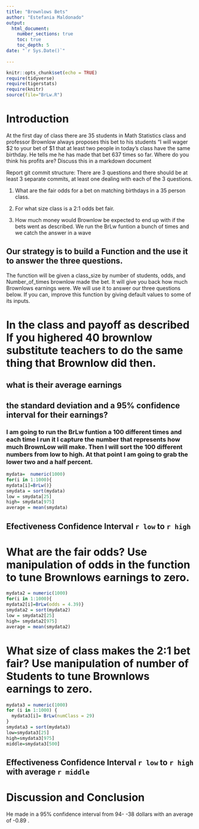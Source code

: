 ```yaml
---
title: "Brownlows Bets"
author: "Estefania Maldonado"
output: 
  html_document:
    number_sections: true
    toc: true
    toc_depth: 5
date: "`r Sys.Date()`"    
    
---
```

```r
knitr::opts_chunk$set(echo = TRUE)
require(tidyverse)
require(tigerstats)
require(knitr)
source(file="BrLw.R")
```


<!-- We recommend you use git branches -- create a separate branch for each major section i.e. Introduction, Methods, Results, Inferential Results, and Discussion and Conclusions - leave the YAML block untouched until the final merge where you put in your own name !-->

# Introduction

<!--In this section you explain what you are trying to show.  Where did the data come from?  What is the research or other question you are trying to answer?!-->

 At the first day of class there are 35 students in Math Statistics class and professor Brownlow always proposes this bet to his students "I will wager $2 to your bet of $1 that at least two people in today's class have  the same birthday.  He tells me he has made that bet 637 times so far. Where do you think his profits are? Discuss this in a markdown document
 
Report git commit structure:
There are 3 questions and there should be at least 3 separate commits, at least one dealing with each of the 3 questions.

1. What are the fair odds for a bet on matching birthdays in a 35 person class.

2. For what size class is a 2:1 odds bet fair.

3. How much money would Brownlow be expected to end up with if the bets went as described.
We run the BrLw funtion a bunch of times and we catch the answer in a wave 


## Our strategy is to build a Function and the use it to answer the three questions. 

The function will be given a class_size by number of students, odds, and Number_of_times brownlow made the bet.  It will give you back how much Brownlows earnings were. We will use it to answer our three questions below. If you can, improve this function by giving default values to some of its inputs. 

# In the class and payoff as described  If you highered 40 brownlow substitute teachers to do the same thing that Brownlow did then.
## what is their average earnings
## the standard deviation and a 95% confidence interval for their earnings?
  
<!--Explain and display your method of coming up with a 95% confidence interval of  professor Brownlows winnings (or losings)-->

### I am going to run the BrLw funtion a 100 different times and each time I run it I capture the number that represents how much BrownLow will make. Then I will sort the 100 different numbers from low to high. At that point I am going to grab the lower two and a half percent.

```r
mydata=  numeric(1000)
for(i in 1:1000){
mydata[i]=BrLw()}
smydata = sort(mydata)
low = smydata[25]
high= smydata[975]
average = mean(smydata)
```

## Efectiveness Confidence Interval `r low` to `r high` 

# What are the fair odds? Use manipulation of odds in the function to tune Brownlows earnings to zero.

```r
mydata2 = numeric(1000)
for(i in 1:1000){
mydata2[i]=BrLw(odds = 4.39)}
smydata2 = sort(mydata2)
low = smydata2[25]
high= smydata2[975]
average = mean(smydata2)
```

<!--Decide on your methods:  In this section explain the approach you will take to attack the issue --- how will you decide on a likely estimate of professor Brownlow's earnings or losses after 637 bets. Also explain how you construct a 95% confidence interval about your estimate of his winnings !-->




# What size of class makes the 2:1 bet fair?  Use manipulation of number of Students to tune Brownlows earnings to zero.

<!--Explain and display the results of your method of coming up with the estimate of professor Brownlows betting profits!-->

```r
mydata3 = numeric(1000)
for (i in 1:1000) {
  mydata3[i]= BrLw(numClass = 29)
}
smydata3 = sort(mydata3) 
low=smydata3[25]
high=smydata3[975]
middle=smydata3[500]
```

## Effectiveness Confidence Interval `r low`  to `r high` with average `r middle`


# Discussion and Conclusion

<!--Discussion and conclusion here.  If professor Brownlow is consistantly making or losing money how could he change his payout so that his profits center on zero?  Also discuss what size his class should be in order to have his current scheme balance at zero profit.!-->
He made in a 95% confidence interval from 94- -38 dollars with an average of -0.89 .
